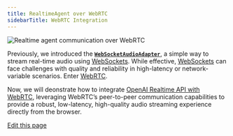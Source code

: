 ```yaml
---
title: RealtimeAgent over WebRTC
sidebarTitle: WebRTC Integration
---
```


![Realtime agent communication over WebRTC](/snippets/advanced-concepts/realtime-agent/img/webrtc_communication_diagram.png)

Previously, we introduced the [**`WebSocketAudioAdapter`**](/docs/api-reference/autogen/agentchat/realtime/experimental/WebSocketAudioAdapter#websocketaudioadapter), a simple way to stream real-time audio using [WebSockets](https://fastapi.tiangolo.com/advanced/websockets/). While effective, [WebSockets](https://fastapi.tiangolo.com/advanced/websockets/) can face challenges with quality and reliability in high-latency or network-variable scenarios. Enter [WebRTC](https://webrtc.org/).

Now, we will deonstrate how to integrate [OpenAI Realtime API with WebRTC](https://platform.openai.com/docs/guides/realtime-webrtc), leveraging WebRTC’s peer-to-peer communication capabilities to provide a robust, low-latency, high-quality audio streaming experience directly from the browser.


<RealtimeAgent/>

<div className="edit-url-container">
    <a className="edit-url" href="https://github.com/ag2ai/ag2/edit/main/website/docs/user-guide/advanced-concepts/realtime-agent/webrtc.mdx" target='_blank'><Icon icon="pen" iconType="solid" size="13px"/> Edit this page</a>
</div>
